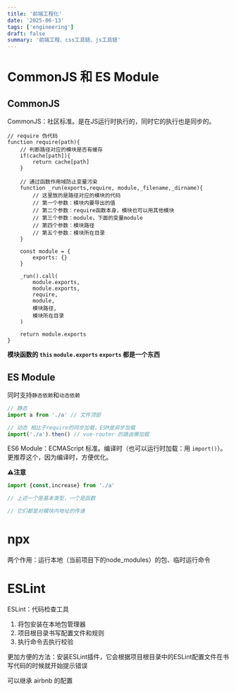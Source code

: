 ```yaml
---
title: '前端工程化'
date: '2025-06-13'
tags: ['engineering']
draft: false
summary: '前端工程、css工具链、js工具链'
---
```


# CommonJS 和 ES Module

## CommonJS

CommonJS：社区标准。是在JS运行时执行的，同时它的执行也是同步的。

```JS
// require 伪代码
function require(path){
    // 判断路径对应的模块是否有缓存
    if(cache[path]){
        return cache[path]
    }

    // 通过函数作用域防止变量污染
    function _run(exports,require, module,_filename,_dirname){
        // 这里放的是路径对应的模块的代码
        // 第一个参数：模块内要导出的值
        // 第二个参数：require函数本身，模块也可以用其他模块
        // 第三个参数：module，下面的变量module
        // 第四个参数：模块路径
        // 第五个参数：模块所在目录
    }

    const module = {
        exports: {}
    }

    _run().call(
        module.exports,
        module.exports,
        require,
        module,
        模块路径,
        模块所在目录
    )

    return module.exports
}
```

**模块函数的 `this` `module.exports` `exports` 都是一个东西**

## ES Module

同时支持`静态依赖`和`动态依赖`

```js
// 静态
import a from './a' // 文件顶部

// 动态 相比于require的同步加载，ESM是异步加载
import('./a').then() // vue-router 的路由懒加载
```

ES6 Module：ECMAScript 标准。编译时（也可以运行时加载：用 `import()`）。更推荐这个，因为编译时，方便优化。

**⚠️注意**

```js
import {const,increase} from './a'

// 上述一个是基本类型，一个是函数

// 它们都是对模块内地址的传递
```

# npx

两个作用：运行本地（当前项目下的node_modules）的包、临时运行命令

# ESLint

ESLint：代码检查工具

1. 将包安装在本地包管理器
2. 项目根目录书写配置文件和规则
3. 执行命令去执行校验

更加方便的方法：安装ESLint插件，它会根据项目根目录中的ESLint配置文件在书写代码的时候就开始提示错误

可以继承 airbnb 的配置